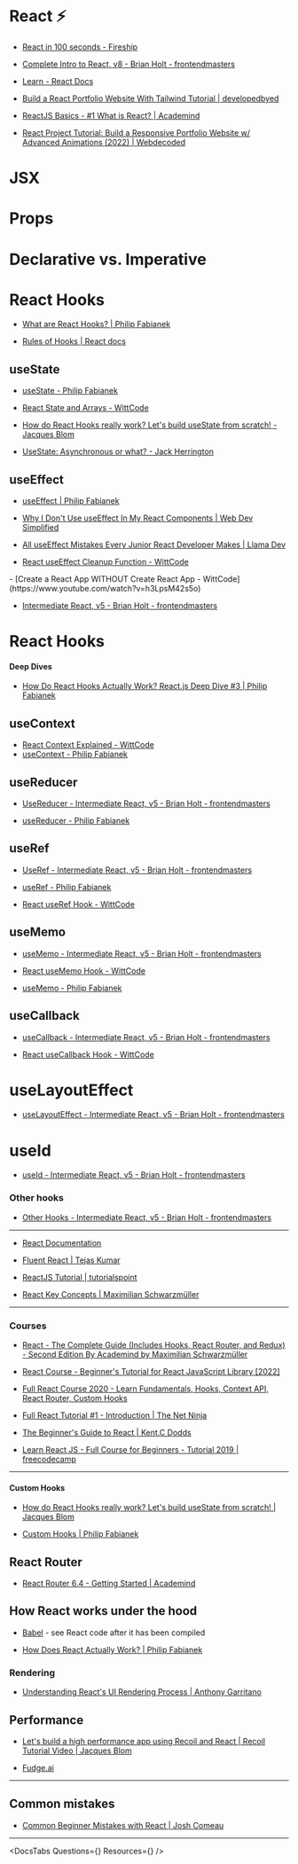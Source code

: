 
# React ⚡️



<div class="beginner">

- [React in 100 seconds - Fireship](https://www.youtube.com/watch?v=Tn6-PIqc4UM)


- [Complete Intro to React, v8 - Brian Holt - frontendmasters](https://frontendmasters.com/courses/complete-react-v8/)

- [Learn - React Docs](https://react.dev/learn)


- [Build a React Portfolio Website With Tailwind Tutorial | developedbyed](https://www.youtube.com/watch?v=k-Pi5ZMxHWY)

- [ReactJS Basics - #1 What is React? | Academind](https://www.youtube.com/watch?v=JPT3bFIwJYA&list=PL55RiY5tL51oyA8euSROLjMFZbXaV7skS)

- [React Project Tutorial: Build a Responsive Portfolio Website w/ Advanced Animations (2022) | Webdecoded](https://www.youtube.com/watch?v=hYv6BM2fWd8)

# JSX

# Props

# Declarative vs. Imperative

# React Hooks

- [What are React Hooks? | Philip Fabianek](https://www.youtube.com/watch?v=IoNZLdvjRqE)

- [Rules of Hooks | React docs](https://legacy.reactjs.org/docs/hooks-rules.html)

## useState

- [useState - Philip Fabianek](https://www.youtube.com/watch?v=R_7jddGPWcs)

- [React State and Arrays - WittCode](https://www.youtube.com/watch?v=z38oClN4QfU)

- [How do React Hooks really work? Let's build useState from scratch! - Jacques Blom](https://www.youtube.com/watch?v=_qkX3yAmgEw)

- [UseState: Asynchronous or what? - Jack Herrington](https://www.youtube.com/watch?v=RAJD4KpX8LA)

## useEffect

- [useEffect | Philip Fabianek](https://www.youtube.com/watch?v=4FWNb0a8bwg)

- [Why I Don't Use useEffect In My React Components | Web Dev Simplified](https://www.youtube.com/watch?v=MFj_S0Nof90)

- [All useEffect Mistakes Every Junior React Developer Makes | Llama Dev](https://www.youtube.com/watch?v=QQYeipc_cik)


<div class="intermediate">

- [React useEffect Cleanup Function - WittCode](https://www.youtube.com/watch?v=V8FvyuObouc)

</div>


</div>

<div class="intermediate">
- [Create a React App WITHOUT Create React App - WittCode](https://www.youtube.com/watch?v=h3LpsM42s5o)


- [Intermediate React, v5 - Brian Holt - frontendmasters](https://frontendmasters.com/courses/intermediate-react-v5/)

# React Hooks


#### Deep Dives

- [How Do React Hooks Actually Work? React.js Deep Dive #3 | Philip Fabianek](https://www.youtube.com/watch?v=1VVfMVQabx0)

## useContext

- [React Context Explained - WittCode](https://www.youtube.com/watch?v=vhg1SDFqy_c)
- [useContext - Philip Fabianek](https://www.youtube.com/watch?v=RBiRcVKXP2Q)

## useReducer

- [UseReducer - Intermediate React, v5 - Brian Holt - frontendmasters](https://frontendmasters.com/courses/intermediate-react-v5/usereducer/)

- [useReducer - Philip Fabianek](https://www.youtube.com/watch?v=xWTOohS-6eo)

## useRef

- [UseRef - Intermediate React, v5 - Brian Holt - frontendmasters](https://frontendmasters.com/courses/intermediate-react-v5/useref/)

- [useRef - Philip Fabianek](https://www.youtube.com/watch?v=1dzufONCeek)

- [React useRef Hook - WittCode](https://www.youtube.com/watch?v=oMHQDIVt7qA)

## useMemo

- [useMemo - Intermediate React, v5 - Brian Holt - frontendmasters](https://frontendmasters.com/courses/intermediate-react-v5/usememo/)


- [React useMemo Hook - WittCode](https://www.youtube.com/watch?v=tsa0cqWfOe8)

- [useMemo - Philip Fabianek](https://www.youtube.com/watch?v=JGtVj_P9XEE)

## useCallback

- [useCallback - Intermediate React, v5 - Brian Holt - frontendmasters](https://frontendmasters.com/courses/intermediate-react-v5/usecallback/)



- [React useCallback Hook - WittCode](https://www.youtube.com/watch?v=N7mu930njss)


# useLayoutEffect

- [useLayoutEffect - Intermediate React, v5 - Brian Holt - frontendmasters](https://frontendmasters.com/courses/intermediate-react-v5/uselayouteffect-useid/)


# useId

- [useId - Intermediate React, v5 - Brian Holt - frontendmasters](https://frontendmasters.com/courses/intermediate-react-v5/uselayouteffect-useid/)

### Other hooks

- [Other Hooks - Intermediate React, v5 - Brian Holt - frontendmasters](https://frontendmasters.com/courses/intermediate-react-v5/additional-hooks/)



</div>



<div class="expert">



</div>

---

- [React Documentation](https://beta.reactjs.org/learn/describing-the-ui)

- [Fluent React | Tejas Kumar](https://learning.oreilly.com/library/view/fluent-react/9781098138707/)

- [ReactJS Tutorial | tutorialspoint](https://www.tutorialspoint.com/reactjs/index.htm)

- [React Key Concepts | Maximilian Schwarzmüller](https://www.amazon.com/React-Key-Concepts-Consolidate-knowledge-ebook/dp/B0B3XRRYHN/)

---

### Courses

- [React - The Complete Guide (Includes Hooks, React Router, and Redux) - Second Edition By Academind by Maximilian Schwarzmüller](https://learning.oreilly.com/videos/react-the/9781801812603/)

- [React Course - Beginner's Tutorial for React JavaScript Library [2022]](https://www.youtube.com/watch?v=bMknfKXIFA8)

- [Full React Course 2020 - Learn Fundamentals, Hooks, Context API, React Router, Custom Hooks](https://www.youtube.com/watch?v=4UZrsTqkcW4)

- [Full React Tutorial #1 - Introduction | The Net Ninja](https://www.youtube.com/watch?v=j942wKiXFu8&list=PL4cUxeGkcC9gZD-Tvwfod2gaISzfRiP9d)

- [The Beginner's Guide to React | Kent.C Dodds](https://egghead.io/courses/the-beginner-s-guide-to-react)

- [Learn React JS - Full Course for Beginners - Tutorial 2019 | freecodecamp](https://www.youtube.com/watch?v=DLX62G4lc44)

---


#### Custom Hooks

- [How do React Hooks really work? Let's build useState from scratch! | Jacques Blom](https://www.youtube.com/watch?v=_qkX3yAmgEw)

- [Custom Hooks | Philip Fabianek](https://www.youtube.com/watch?v=6q25rROE2Ac)

## React Router

- [React Router 6.4 - Getting Started | Academind](https://www.youtube.com/watch?v=L2kzUg6IzxM)

## How React works under the hood

- [Babel](https://babeljs.io/) - see React code after it has been compiled

- [How Does React Actually Work? | Philip Fabianek](https://www.youtube.com/watch?v=7YhdqIR2Yzo)

### Rendering

- [Understanding React's UI Rendering Process | Anthony Garritano](https://www.youtube.com/watch?v=i793Qm6kv3U)

## Performance

- [Let's build a high performance app using Recoil and React | Recoil Tutorial Video | Jacques Blom](https://www.youtube.com/watch?v=9JVE8OGRSlA&t=1s)

- [Fudge.ai](https://www.fudge.ai/)

---

## Common mistakes

- [Common Beginner Mistakes with React | Josh Comeau](https://www.joshwcomeau.com/react/common-beginner-mistakes/)

---

 <DocsTabs Questions={<Questions />} Resources={<Resources />} />
